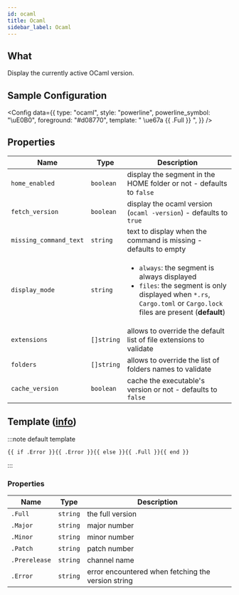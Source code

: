 ```yaml
---
id: ocaml
title: Ocaml
sidebar_label: Ocaml
---
```


## What

Display the currently active OCaml version.

## Sample Configuration


<Config
  data={{
    type: "ocaml",
    style: "powerline",
    powerline_symbol: "\uE0B0",
    foreground: "#d08770",
    template: " \ue67a {{ .Full }} ",
  }}
/>

## Properties

| Name                   | Type       | Description                                                                                                                                                                          |
| ---------------------- | ---------- | ------------------------------------------------------------------------------------------------------------------------------------------------------------------------------------ |
| `home_enabled`         | `boolean`  | display the segment in the HOME folder or not - defaults to `false`                                                                                                                  |
| `fetch_version`        | `boolean`  | display the ocaml version (`ocaml -version`) - defaults to `true`                                                                                                                    |
| `missing_command_text` | `string`   | text to display when the command is missing - defaults to empty                                                                                                                      |
| `display_mode`         | `string`   | <ul><li>`always`: the segment is always displayed</li><li>`files`: the segment is only displayed when `*.rs`, `Cargo.toml` or `Cargo.lock` files are present (**default**)</li></ul> |
| `extensions`           | `[]string` | allows to override the default list of file extensions to validate                                                                                                                   |
| `folders`              | `[]string` | allows to override the list of folders names to validate                                                                                                                             |
| `cache_version`        | `boolean`  | cache the executable's version or not - defaults to `false`                                                                                                                          |

## Template ([info][templates])

:::note default template

```template
{{ if .Error }}{{ .Error }}{{ else }}{{ .Full }}{{ end }}
```

:::

### Properties

| Name          | Type     | Description                                        |
| ------------- | -------- | -------------------------------------------------- |
| `.Full`       | `string` | the full version                                   |
| `.Major`      | `string` | major number                                       |
| `.Minor`      | `string` | minor number                                       |
| `.Patch`      | `string` | patch number                                       |
| `.Prerelease` | `string` | channel name                                       |
| `.Error`      | `string` | error encountered when fetching the version string |

[templates]: /docs/configuration/templates
